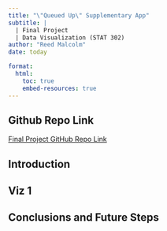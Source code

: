 ```yaml
---
title: "\"Queued Up\" Supplementary App"
subtitle: |
  | Final Project 
  | Data Visualization (STAT 302)
author: "Reed Malcolm"
date: today

format:
  html:
    toc: true
    embed-resources: true
---
```


::: {.callout-tip icon="false"}
## Github Repo Link


[Final Project GitHub Repo Link](https://github.com/malcor21/stat-302-final.git)
:::

## Introduction



## Viz 1




## Conclusions and Future Steps
